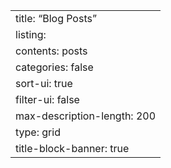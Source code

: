 ---
title: "Blog Posts"
listing:
  contents: posts
  categories: false
  sort-ui: true
  filter-ui: false
  max-description-length: 200
  type: grid
title-block-banner: true
---